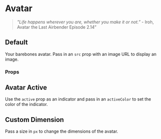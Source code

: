 

<Meta title="Avatar" component={Avatar} />

# Avatar

> _"Life happens wherever you are, whether you make it or not.”_ - Iroh, Avatar the Last Airbender Episode 2.14”

## Default

Your barebones avatar. Pass in an `src` prop with an image URL to display an image.

<Canvas>
    <Story name="With Image">
        <Avatar src={faker.image.avatar()} />
    </Story>
</Canvas>

### Props

<ArgsTable of={Avatar} />

## Avatar Active

Use the `active` prop as an indicator and pass in an `activeColor` to set the color
of the indicator.

<Canvas>
    <Story name="Default Active Avatar">
        <Avatar src={faker.image.avatar()} isActive />
    </Story>
    <Story name="Active Avatar Color">
        <Avatar src={faker.image.avatar()} isActive activeColor="#00ff00" />
    </Story>
</Canvas>

## Custom Dimension

Pass a size in `px` to change the dimensions of the avatar.

<Canvas>
    <Story name="Custom Dimension">
        <Avatar src={faker.image.avatar()} size="100px" />
    </Story>
</Canvas>
